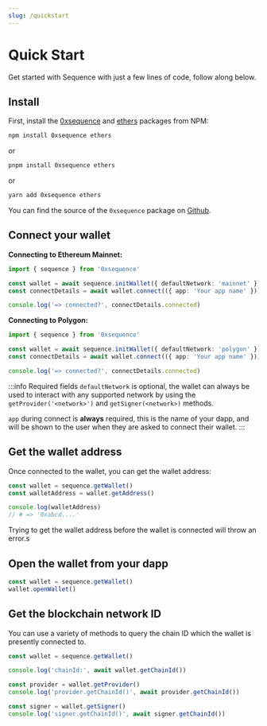 ```yaml
---
slug: /quickstart
---
```


# Quick Start

Get started with Sequence with just a few lines of code, follow along below.
 
## Install

First, install the [0xsequence](https://www.npmjs.com/package/0xsequence) and [ethers](https://www.npmjs.com/package/ethers) packages from NPM:

```sh
npm install 0xsequence ethers
```
or

```sh
pnpm install 0xsequence ethers
```
or

```sh
yarn add 0xsequence ethers
```

You can find the source of the `0xsequence` package on [Github](https://github.com/0xsequence/sequence.js).


## Connect your wallet

**Connecting to Ethereum Mainnet:**

```ts
import { sequence } from '0xsequence'

const wallet = await sequence.initWallet({ defaultNetwork: 'mainnet' })
const connectDetails = await wallet.connect(({ app: 'Your app name' }))

console.log('=> connected?', connectDetails.connected)
```

**Connecting to Polygon:**
```ts
import { sequence } from '0xsequence'

const wallet = await sequence.initWallet({ defaultNetwork: 'polygon' })
const connectDetails = await wallet.connect(({ app: 'Your app name' }))

console.log('=> connected?', connectDetails.connected)
```

:::info Required fields
`defaultNetwork` is optional, the wallet can always be used to interact with any supported network by using the `getProvider('<network>')` and `getSigner(<network>)` methods.

`app` during connect is **always** required, this is the name of your dapp, and will be shown to the user when they are asked to connect their wallet.
:::

## Get the wallet address

Once connected to the wallet, you can get the wallet address:

```ts
const wallet = sequence.getWallet()
const walletAddress = wallet.getAddress()

console.log(walletAddress)
// # => '0xabcd....'
```

Trying to get the wallet address before the wallet is connected will throw an error.s

## Open the wallet from your dapp

```ts
const wallet = sequence.getWallet()
wallet.openWallet()
```

## Get the blockchain network ID

You can use a variety of methods to query the chain ID which the wallet is presently
connected to.

```ts
const wallet = sequence.getWallet()

console.log('chainId:', await wallet.getChainId())

const provider = wallet.getProvider()
console.log('provider.getChainId()', await provider.getChainId())

const signer = wallet.getSigner()
console.log('signer.getChainId()', await signer.getChainId())
```
